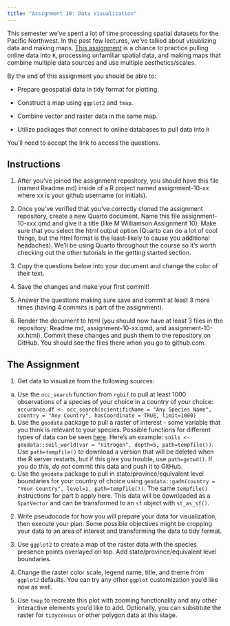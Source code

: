 ```yaml
---
title: "Assignment 10: Data Visualization"
---
```


This semester we've spent a lot of time processing spatial datasets for the Pacific Northwest. In the past few lectures, we've talked about visualizing data and making maps. [This assignment](https://classroom.github.com/a/G6dBe2gF) is a chance to practice pulling online data into `R`, processing unfamiliar spatial data, and making maps that combine multiple data sources and use multiple aesthetics/scales.

By the end of this assignment you should be able to:

* Prepare geospatial data in tidy format for plotting.

* Construct a map using `ggplot2` and `tmap`.

* Combine vector and raster data in the same map.

* Utilize packages that connect to online databases to pull data into `R`

You'll need to accept the link to access the questions. 

## Instructions

1. After you've joined the assignment repository, you should have this file (named Readme.md) inside of a R project named assignment-10-xx where xx is your github username (or initials).

2. Once you've verified that you've correctly cloned the assignment repository, create a new Quarto document. Name this file assignment-10-xxx.qmd and give it a title (like M Williamson Assignment 10). Make sure that you select the html output option (Quarto can do a lot of cool things, but the html format is the least-likely to cause you additional headaches). We'll be using Quarto throughout the course so it's worth checking out the other tutorials in the getting started section.

3. Copy the questions below into your document and change the color of their text.

4. Save the changes and make your first commit!

5. Answer the questions making sure save and commit at least 3 more times (having 4 commits is part of the assignment).

6. Render the document to html (you should now have at least 3 files in the repository: Readme.md, assignment-10-xx.qmd, and assignment-10-xx.html). Commit these changes and push them to the repository on GitHub. You should see the files there when you go to github.com.

## The Assignment

1. Get data to visualize from the following sources:
  a. Use the `occ_search` function from `rgbif` to pull at least 1000 observations of a species of your choice in a country of your choice: `occurance.df <- occ_search(scientificName = "Any Species Name", country = "Any Country", hasCoordinate = TRUE, limit=1000)`
  b. Use the `geodata` package to pull a raster of interest - some variable that you think is relevant to your species. Possible functions for different types of data can be seen [here](https://github.com/rspatial/geodata?tab=readme-ov-file). Here's an example: `soils <- geodata::soil_world(var = "nitrogen", depth=5, path=tempfile())`. Use `path=tempfile()` to download a version that will be deleted when the R server restarts, but if this give you trouble, use `path=getwd()`. If you do this, _do not_ commit this data and push it to GitHub.
  c. Use the `geodata` package to pull in state/province/equivalent level boundaries for your country of choice using `geodata::gadm(country = "Your Country", level=1, path=tempfile())`. The same `tempfile()` instructions for part b apply here. This data will be downloaded as a `SpatVector` and can be transformed to an `sf` object with `st_as_sf()`.
  
2. Write pseudocode for how you will prepare your data for visualization, then execute your plan. Some possible objectives might be cropping your data to an area of interest and transforming the data to tidy format.

3. Use `ggplot2` to create a map of the raster data with the species presence points overlayed on top. Add state/province/equivalent level boundaries.

4. Change the raster color scale, legend name, title, and theme from `ggplot2` defaults. You can try any other `ggplot` customization you'd like now as well.

5. Use `tmap` to recreate this plot with zooming functionality and any other interactive elements you'd like to add. Optionally, you can substitute the raster for `tidycensus` or other polygon data at this stage.